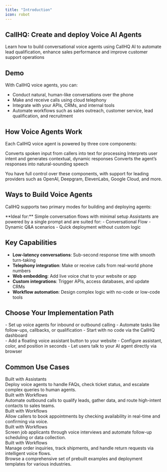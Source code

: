 ```yaml
---
title: "Introduction"
icon: robot
---
```


## CallHQ: Create and deploy Voice AI Agents

 Learn how to build conversational voice agents using CallHQ AI to automate lead qualification, enhance sales performance and improve customer support operations

## Demo

With CallHQ voice agents, you can:
- Conduct natural, human-like conversations over the phone
- Make and receive calls using cloud telephony
- Integrate with your APIs, CRMs, and internal tools
- Automate workflows such as sales outreach, customer service, lead qualification, and recruitment

## How Voice Agents Work

Each CallHQ voice agent is powered by three core components:

<CardGroup cols={3}>
  <Card title="Speech-to-Text" icon="microphone" iconType="solid">
    Converts spoken input from callers into text for processing
  </Card>
  <Card title="Language Model" icon="brain" iconType="solid">
    Interprets user intent and generates contextual, dynamic responses
  </Card>
  <Card title="Text-to-Speech" icon="volume-high" iconType="solid">
    Converts the agent’s responses into natural-sounding speech
  </Card>
</CardGroup>

You have full control over these components, with support for leading providers such as OpenAI, Deepgram, ElevenLabs, Google Cloud, and more.

## Ways to Build Voice Agents

CallHQ supports two primary modes for building and deploying agents:

<CardGroup cols={1}>
  <Card 
    title="Assistants" 
    icon="robot" 
    iconType="solid"
    href="/assistants/system-prompts"
  >
    <div className='absolute top-4 right-4'>
      <Icon icon="arrow-up-right-from-square" />
    </div>
    **Ideal for:** Simple conversation flows with minimal setup  
    Assistants are powered by a single prompt and are suited for:
    - Conversational Flow
    - Dynamic Q&A scenarios
    - Quick deployment without custom logic
  </Card>

</CardGroup>

## Key Capabilities

- **Low-latency conversations**: Sub-second response time with smooth turn-taking  
- **Telephony integration**: Make or receive calls from real-world phone numbers  
- **Web embedding**: Add live voice chat to your website or app  
- **Custom integrations**: Trigger APIs, access databases, and update CRMs  
- **Workflow automation**: Design complex logic with no-code or low-code tools  

## Choose Your Implementation Path

<CardGroup cols={2}>
  <Card
    title="Phone Call Integration"
    icon="phone"
    iconType="solid"
    href="/phonecalls"
  >
    <div className='absolute top-4 right-4'>
      <Icon icon="arrow-up-right-from-square" />
    </div>
    - Set up voice agents for inbound or outbound calling  
    - Automate tasks like follow-ups, callbacks, or qualification  
    - Start with no code via the CallHQ dashboard
  </Card>
  <Card
    title="Website Integration"
    icon="browser"
    iconType="solid"
    href="/webcall-widget"
  >
    <div className='absolute top-4 right-4'>
      <Icon icon="arrow-up-right-from-square" />
    </div>
     - Add a floating voice assistant button to your website  
  - Configure assistant, color, and position in seconds  
  - Let users talk to your AI agent directly via browser
  </Card>
</CardGroup>

## Common Use Cases

<CardGroup cols={3}>
  <Card 
    title="Customer Support Automation" 
    icon="headset" 
    iconType="solid"
    href="/assistants/examples/inbound-support"
  >
    <div className='absolute top-4 right-4'>
      <Icon icon="arrow-up-right-from-square" />
    </div>
    <div className="vapi-badge vapi-badge-assistant">Built with Assistants</div>
    Deploy voice agents to handle FAQs, check ticket status, and escalate complex queries to human agents.
  </Card>
  <Card 
    title="Sales & Lead Qualification" 
    icon="phone-office" 
    iconType="solid"
    href="/workflows/examples/lead-qualification"
  >
    <div className='absolute top-4 right-4'>
      <Icon icon="arrow-up-right-from-square" />
    </div>
    <div className="vapi-badge vapi-badge-workflow">Built with Workflows</div>
    Automate outbound calls to qualify leads, gather data, and route high-intent contacts to sales teams.
  </Card>
  <Card 
    title="Appointment Scheduling" 
    icon="calendar-check" 
    iconType="solid"
    href="/workflows/examples/appointment-scheduling"
  >
    <div className='absolute top-4 right-4'>
      <Icon icon="arrow-up-right-from-square" />
    </div>
    <div className="vapi-badge vapi-badge-workflow">Built with Workflows</div>
    Allow callers to book appointments by checking availability in real-time and confirming via voice.
  </Card>
  <Card 
    title="Recruitment & Screening" 
    icon="briefcase" 
    iconType="solid"
    href="/workflows/examples/recruitment"
  >
    <div className='absolute top-4 right-4'>
      <Icon icon="arrow-up-right-from-square" />
    </div>
    <div className="vapi-badge vapi-badge-workflow">Built with Workflows</div>
    Screen job applicants through voice interviews and automate follow-up scheduling or data collection.
  </Card>
  <Card 
    title="E-commerce Support" 
    icon="shop" 
    iconType="solid"
    href="/workflows/examples/ecommerce"
  >
    <div className='absolute top-4 right-4'>
      <Icon icon="arrow-up-right-from-square" />
    </div>
    <div className="vapi-badge vapi-badge-workflow">Built with Workflows</div>
    Manage order inquiries, track shipments, and handle return requests via intelligent voice flows.
  </Card>
  <Card 
    title="Explore All Use Cases" 
    icon="book" 
    iconType="solid" 
    href="/examples"
  >
    <div className='absolute top-4 right-4'>
      <Icon icon="arrow-up-right-from-square" />
    </div>
    Browse a comprehensive set of prebuilt examples and deployment templates for various industries.
  </Card>
</CardGroup>